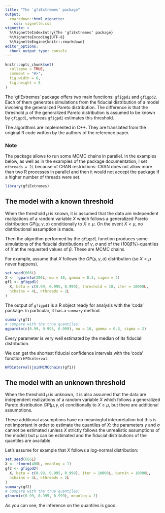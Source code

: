 ```yaml
---
title: "The 'gfiExtremes' package"
output: 
  rmarkdown::html_vignette:
    css: vignette.css
vignette: >
  %\VignetteIndexEntry{The 'gfiExtremes' package}
  %\VignetteEncoding{UTF-8}
  %\VignetteEngine{knitr::rmarkdown}
editor_options: 
  chunk_output_type: console
---
```


```r
knitr::opts_chunk$set(
  collapse = TRUE,
  comment = "#>",
  fig.width = 6,
  fig.height = 5
)
```

The 'gfiExtremes' package offers two main functions: `gfigpd1` and `gfigpd2`. 
Each of them generates simulations from the fiducial distribution of a model 
involving the generalized Pareto distribution. The difference is that the 
threshold $\mu$ of the generalized Pareto distribution is assumed to be known 
by `gfigpd1`, whereas `gfigpd2` estimates this threshold. 

The algorithms are implemented in C++. They are translated from the original R
code written by the authors of the reference paper. 

### Note 

The package allows to run some MCMC chains in parallel. In the examples below, 
as well as in the examples of the package documentation, I set `nthreads = 2L` 
because of CRAN restrictions: CRAN does not allow more than two R processes in 
parallel and then it would not accept the package if a higher number of threads 
were set.

```r
library(gfiExtremes)
```

## The model with a known threshold

When the threshold $\mu$ is known, it is assumed that the data are independent 
realizations of a random variable $X$ which follows a generalized Pareto 
distribution $GP(\mu,\gamma,\sigma)$ conditionally to $X \geqslant \mu$. On the 
event $X < \mu$, no distributional assumption is made.

Then the algorithm performed by the `gfigpd1` function produces some simulations
of the fiducial distributions of $\gamma$, $\sigma$ and of the 
$(100\beta\%)$-quantiles of $X$ at the requested values of $\beta$. These are 
MCMC chains.

For example, assume that $X$ follows the $GP(\mu,\gamma,\sigma)$ distribution 
(so $X < \mu$ never happens). 

```r
set.seed(666L)
X <- rgpareto(200L, mu = 10, gamma = 0.3, sigma = 2)
gf1 <- gfigpd1(
  X, beta = c(0.99, 0.995, 0.999), threshold = 10, iter = 10000L,
  nchains = 4L, nthreads = 2L
)
```

The output of `gfigpd1` is a R object ready for analysis with the 'coda' 
package. In particular, it has a `summary` method.

```r
summary(gf1)
# compare with the true quantiles:
qgpareto(c(0.99, 0.995, 0.999), mu = 10, gamma = 0.3, sigma = 2)
```

Every parameter is very well estimated by the median of its fiducial 
distribution.

We can get the shortest fiducial confidence intervals with the 'coda' function 
`HPDinterval`:

```r
HPDinterval(joinMCMCchains(gf1))
```


## The model with an unknown threshold

When the threshold $\mu$ is unknown, it is also assumed that the data are
independent realizations of a random variable $X$ which follows a generalized
Pareto distribution $GP(\mu,\gamma,\sigma)$ conditionally to $X \geqslant \mu$, 
but there are additional assumptions. 

These additional assumptions have no meaningful interpretation but this is not 
important in order to estimate the quantiles of $X$: the parameters $\gamma$ 
and $\sigma$ cannot be estimated (unless $X$ strictly follows the unrealistic 
assumptions of the model) but $\mu$ can be estimated and the fiducial 
distributions of the quantiles are available.

Let's assume for example that $X$ follows a log-normal distribution:

```r
set.seed(666L)
X <- rlnorm(400L, meanlog = 1)
gf2 <- gfigpd2(
  X, beta = c(0.99, 0.995, 0.999), iter = 10000L, burnin = 10000L,
  nchains = 4L, nthreads = 2L
)
summary(gf2)
# compare with the true quantiles:
qlnorm(c(0.99, 0.995, 0.999), meanlog = 1)
```

As you can see, the inference on the quantiles is good.
